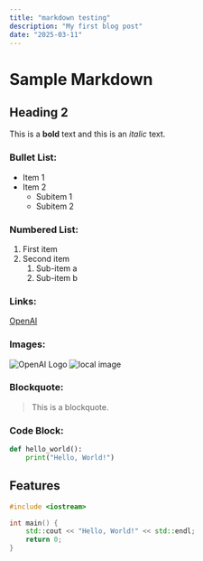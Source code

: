 ```yaml
---
title: "markdown testing"
description: "My first blog post"
date: "2025-03-11"
---
```


# Sample Markdown

## Heading 2

This is a **bold** text and this is an *italic* text.

### Bullet List:
- Item 1
- Item 2
  - Subitem 1
  - Subitem 2

### Numbered List:
1. First item
2. Second item
   1. Sub-item a
   2. Sub-item b

### Links:
[OpenAI](https://www.openai.com)

### Images:
![OpenAI Logo](https://openai.com/favicon.ico)
![local image](../../public/ann.png)
### Blockquote:
> This is a blockquote.

### Code Block:
```python
def hello_world():
    print("Hello, World!")
```

## Features

```cpp
#include <iostream>

int main() {
    std::cout << "Hello, World!" << std::endl;
    return 0;
}
```